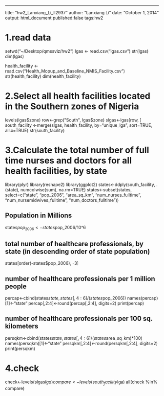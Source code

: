 ---
title: "hw2_Lanxiang_Li_ll2937"
author: "Lanxiang Li"
date: "October 1, 2014"
output: html_document
published:false
tags:hw2

# 1.read data
setwd("~/Desktop/qmssviz/hw2")
lgas <- read.csv("lgas.csv")
str(lgas)
dim(lgas)

health_facility <- read.csv("Health_Mopup_and_Baseline_NMIS_Facility.csv")
str(health_facility)
dim(health_facility)

# 2.Select all health facilities located in the Southern zones of Nigeria
levels(lgas$zone)
row<-grep("South", lgas$zone)
slgas<-lgas[row, ]
south_facility <-merge(slgas, health_facility, by="unique_lga", sort=TRUE, all.x=TRUE)
str(south_facility)

# 3.Calculate the total number of full time nurses and doctors for all health facilities, by state
library(plyr)
library(reshape2)
library(ggplot2)
states<-ddply(south_facility, .(state), numcolwise(sum), na.rm=TRUE)
states<-subset(states, select=c("state", "pop_2006", "area_sq_km", "num_nurses_fulltime", "num_nursemidwives_fulltime", "num_doctors_fulltime"))

## Population in Millions
states$pop_2006<-states$pop_2006/10^6

## total number of healthcare professionals, by state (in descending order of state population)
states[order(-states$pop_2006), -3]

## number of healthcare professionals per 1 million people
percap<-cbind(states$state, states[,4:6]/(states$pop_2006))
names(percap)[1]<-"state"
percap[,2:4]<-round(percap[,2:4], digits=2)
print(percap)

## number of healthcare professionals per 100 sq. kilometers
persqkm<-cbind(states$state, states[,4:6]/(states$area_sq_km)*100)
names(persqkm)[1]<-"state"
persqkm[,2:4]<-round(persqkm[,2:4], digits=2)
print(persqkm)

# 4.check
check<-levels(slgas$lga)
compare<-levels(south_facility$lga)
all(check %in% compare)
